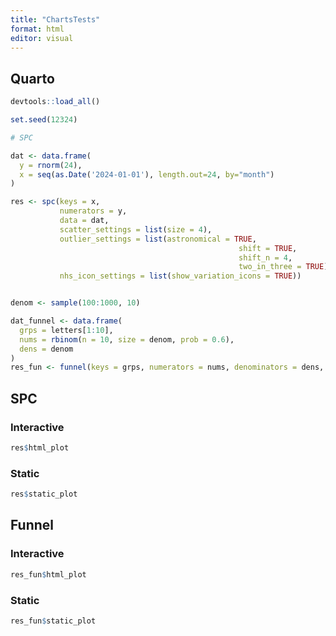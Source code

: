 ```yaml
---
title: "ChartsTests"
format: html
editor: visual
---
```


## Quarto

```r
devtools::load_all()

set.seed(12324)

# SPC

dat <- data.frame(
  y = rnorm(24),
  x = seq(as.Date('2024-01-01'), length.out=24, by="month")
)

res <- spc(keys = x,
           numerators = y,
           data = dat,
           scatter_settings = list(size = 4),
           outlier_settings = list(astronomical = TRUE,
                                                   shift = TRUE,
                                                   shift_n = 4,
                                                   two_in_three = TRUE),
           nhs_icon_settings = list(show_variation_icons = TRUE))


denom <- sample(100:1000, 10)

dat_funnel <- data.frame(
  grps = letters[1:10],
  nums = rbinom(n = 10, size = denom, prob = 0.6),
  dens = denom
)
res_fun <- funnel(keys = grps, numerators = nums, denominators = dens, data = dat_funnel)
```

## SPC

### Interactive

```r
res$html_plot
```

### Static

```r
res$static_plot
```

## Funnel

### Interactive

```r
res_fun$html_plot
```

### Static

```r
res_fun$static_plot
```
